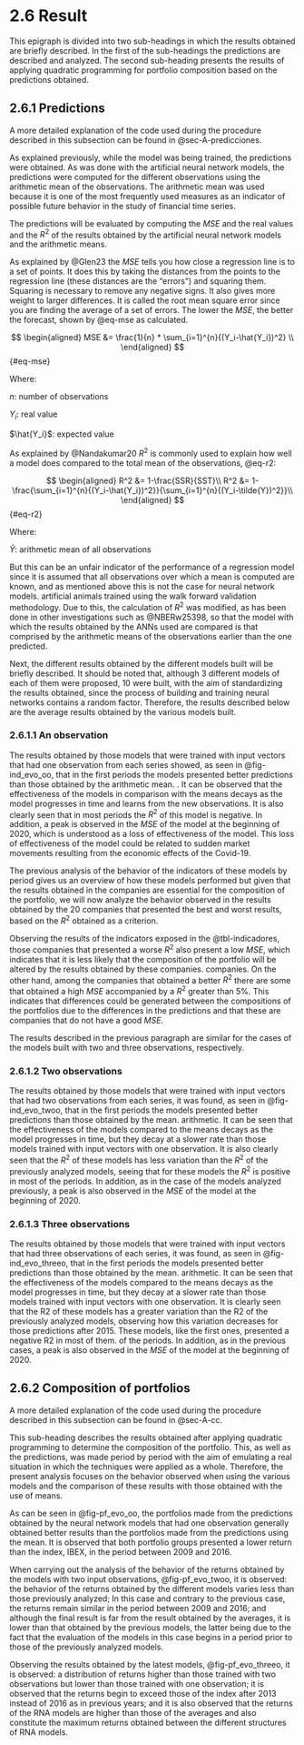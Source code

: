 # 2.6 Result {.unnumbered}

This epigraph is divided into two sub-headings in which the results obtained are briefly described. In the first of the sub-headings the predictions are described and analyzed. The second sub-heading presents the results of applying quadratic programming for portfolio composition based on the predictions obtained.

## 2.6.1 Predictions {#sec-predicciones}

A more detailed explanation of the code used during the procedure described in this subsection can be found in @sec-A-predicciones.

As explained previously, while the model was being trained, the predictions were obtained. As was done with the artificial neural network models, the predictions were computed for the different observations using the arithmetic mean of the observations. The arithmetic mean was used because it is one of the most frequently used measures as an indicator of possible future behavior in the study of financial time series.

The predictions will be evaluated by computing the $MSE$ and the real values and the $R^2$ of the results obtained by the artificial neural network models and the arithmetic means.

As explained by @Glen23 the $MSE$ tells you how close a regression line is to a set of points. It does this by taking the distances from the points to the regression line (these distances are the "errors") and squaring them. Squaring is necessary to remove any negative signs. It also gives more weight to larger differences. It is called the root mean square error since you are finding the average of a set of errors. The lower the $MSE$, the better the forecast, shown by @eq-mse as calculated.

$$
\begin{aligned}
MSE &= \frac{1}{n} * \sum_{i=1}^{n}{(Y_i-\hat{Y_i})^2} \\
\end{aligned}
$$ {#eq-mse}

Where:

::: margin
$n$: number of observations
:::

::: margin
$Y_i$: real value
:::

::: margin
$\hat{Y_i}$: expected value
:::

As explained by @Nandakumar20 $R^2$ is commonly used to explain how well a model does compared to the total mean of the observations, @eq-r2:

$$
\begin{aligned}
R^2 &= 1-\frac{SSR}{SST}\\
R^2 &= 1-\frac{\sum_{i=1}^{n}{(Y_i-\hat{Y_i})^2}}{\sum_{i=1}^{n}{(Y_i-\tilde{Y})^2}}\\
\end{aligned}
$$ {#eq-r2}

Where:

::: margin
$\tilde{Y}$: arithmetic mean of all observations
:::

But this can be an unfair indicator of the performance of a regression model since it is assumed that all observations over which a mean is computed are known, and as mentioned above this is not the case for neural network models. artificial animals trained using the walk forward validation methodology. Due to this, the calculation of $R^2$ was modified, as has been done in other investigations such as @NBERw25398, so that the model with which the results obtained by the ANNs used are compared is that comprised by the arithmetic means of the observations earlier than the one predicted.

Next, the different results obtained by the different models built will be briefly described. It should be noted that, although 3 different models of each of them were proposed, 10 were built, with the aim of standardizing the results obtained, since the process of building and training neural networks contains a random factor. Therefore, the results described below are the average results obtained by the various models built.

### 2.6.1.1 An observation

The results obtained by those models that were trained with input vectors that had one observation from each series showed, as seen in @fig-ind_evo_oo, that in the first periods the models presented better predictions than those obtained by the arithmetic mean. . It can be observed that the effectiveness of the models in comparison with the means decays as the model progresses in time and learns from the new observations. It is also clearly seen that in most periods the $R^2$ of this model is negative. In addition, a peak is observed in the $MSE$ of the model at the beginning of 2020, which is understood as a loss of effectiveness of the model. This loss of effectiveness of the model could be related to sudden market movements resulting from the economic effects of the Covid-19.

The previous analysis of the behavior of the indicators of these models by period gives us an overview of how these models performed but given that the results obtained in the companies are essential for the composition of the portfolio, we will now analyze the behavior observed in the results obtained by the 20 companies that presented the best and worst results, based on the $R^2$ obtained as a criterion.

Observing the results of the indicators exposed in the @tbl-indicadores, those companies that presented a worse $R^2$ also present a low $MSE$, which indicates that it is less likely that the composition of the portfolio will be altered by the results obtained by these companies. companies. On the other hand, among the companies that obtained a better $R^2$ there are some that obtained a high $MSE$ accompanied by a $R^2$ greater than 5%. This indicates that differences could be generated between the compositions of the portfolios due to the differences in the predictions and that these are companies that do not have a good $MSE$.

The results described in the previous paragraph are similar for the cases of the models built with two and three observations, respectively.

### 2.6.1.2 Two observations

The results obtained by those models that were trained with input vectors that had two observations from each series, it was found, as seen in @fig-ind_evo_twoo, that in the first periods the models presented better predictions than those obtained by the mean. arithmetic. It can be seen that the effectiveness of the models compared to the means decays as the model progresses in time, but they decay at a slower rate than those models trained with input vectors with one observation. It is also clearly seen that the $R^2$ of these models has less variation than the $R^2$ of the previously analyzed models, seeing that for these models the $R^2$ is positive in most of the periods. In addition, as in the case of the models analyzed previously, a peak is also observed in the $MSE$ of the model at the beginning of 2020.

### 2.6.1.3 Three observations

The results obtained by those models that were trained with input vectors that had three observations of each series, it was found, as seen in @fig-ind_evo_threeo, that in the first periods the models presented better predictions than those obtained by the mean. arithmetic. It can be seen that the effectiveness of the models compared to the means decays as the model progresses in time, but they decay at a slower rate than those models trained with input vectors with one observation. It is clearly seen that the R2 of these models has a greater variation than the R2 of the previously analyzed models, observing how this variation decreases for those predictions after 2015. These models, like the first ones, presented a negative R2 in most of them. of the periods. In addition, as in the previous cases, a peak is also observed in the $MSE$ of the model at the beginning of 2020.

## 2.6.2 Composition of portfolios {#sec-cc}

A more detailed explanation of the code used during the procedure described in this subsection can be found in @sec-A-cc.

This sub-heading describes the results obtained after applying quadratic programming to determine the composition of the portfolio. This, as well as the predictions, was made period by period with the aim of emulating a real situation in which the techniques were applied as a whole. Therefore, the present analysis focuses on the behavior observed when using the various models and the comparison of these results with those obtained with the use of means.

As can be seen in @fig-pf_evo_oo, the portfolios made from the predictions obtained by the neural network models that had one observation generally obtained better results than the portfolios made from the predictions using the mean. It is observed that both portfolio groups presented a lower return than the index, IBEX, in the period between 2009 and 2016.

When carrying out the analysis of the behavior of the returns obtained by the models with two input observations, @fig-pf_evo_twoo, it is observed: the behavior of the returns obtained by the different models varies less than those previously analyzed; In this case and contrary to the previous case, the returns remain similar in the period between 2009 and 2016; and although the final result is far from the result obtained by the averages, it is lower than that obtained by the previous models, the latter being due to the fact that the evaluation of the models in this case begins in a period prior to those of the previously analyzed models.

Observing the results obtained by the latest models, @fig-pf_evo_threeo, it is observed: a distribution of returns higher than those trained with two observations but lower than those trained with one observation; it is observed that the returns begin to exceed those of the index after 2013 instead of 2016 as in previous years; and it is also observed that the returns of the RNA models are higher than those of the averages and also constitute the maximum returns obtained between the different structures of RNA models.
